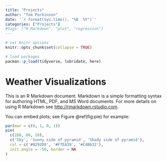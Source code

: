 ```yaml
---
title: "Projects"
author: "Tom Parkinson"
date: '`r format(Sys.time(), "%B  %Y")`'
categories: ["Projects"]
#tags: ["R Markdown", "plot", "regression"]
---
```


```r

# set knitr options
knitr::opts_chunk$set(collapse = TRUE)

# load packages
pacman::p_load(tidyverse, lubridate, here)

```

# Weather Visualizations

This is an R Markdown document. Markdown is a simple formatting syntax for authoring HTML, PDF, and MS Word documents. For more details on using R Markdown see <http://rmarkdown.rstudio.com>.

You can embed plots; see Figure \@ref(fig:pie) for example:

```r
par(mar = c(0, 1, 0, 1))
pie(
  c(280, 60, 20),
  c('Sky', 'Sunny side of pyramid', 'Shady side of pyramid'),
  col = c('#0292D8', '#F7EA39', '#C4B632'),
  init.angle = -50, border = NA
)
```
